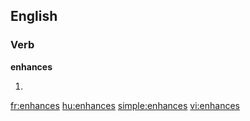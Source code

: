 
==English==

===Verb===
'''enhances'''

# {{third-person singular of|[[enhance]]}}

[[fr:enhances]]
[[hu:enhances]]
[[simple:enhances]]
[[vi:enhances]]